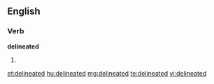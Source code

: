 ==English==

===Verb===
'''delineated'''

# {{past of|[[delineate]]}}

[[et:delineated]]
[[hu:delineated]]
[[mg:delineated]]
[[te:delineated]]
[[vi:delineated]]